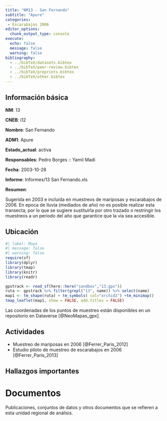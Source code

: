 ```yaml
---
title: "NM13 - San Fernando"
subtitle: "Apure"
categories:
 - Escarabajos 2006
editor_options: 
  chunk_output_type: console
execute:
  echo: false 
  message: false
  warning: false
bibliography: 
  - ../bibTeX/datasets.bibtex
  - ../bibTeX/peer-review.bibtex
  - ../bibTeX/preprints.bibtex
  - ../bibTeX/other.bibtex
---
```


## Información básica

**NM**: 13

**CNEB**: i12

**Nombre**: San Fernando

**ADM1**: Apure

**Estado_actual**: activa

**Responsables**: Pedro Borges :: Yamil Madi

**Fecha**: 2003-10-28

**Informe**: Informes/13 San Fernando.xls

**Resumen**: <p>Sugerida en 2003 e inclu&iacute;da en muestreos de mariposas y escarabajos de 2006. En epoca de lluvia (mediados de a&ntilde;o) no es posible realizar esta transecta, por lo que se sugiere sustituirla por otro trazado o restringir los muestreos a un periodo del a&ntilde;o que garantice que la v&iacute;a sea accesible.</p>


## Ubicación

```r
#| label: Mapa
#| message: false
#| warning: false
require(sf)
library(dplyr)
library(tmap)
library(knitr)
library(readr)

gpstrack <- read_sf(here::here("sandbox","13.gpx"))
ruta <- gpstrack %>% filter(grepl("13", name)) %>% select(name) 
map1 <- tm_shape(ruta) + tm_symbols( col="orchid2") +tm_minimap()
tmap_leaflet(map1, show = FALSE, add.titles = FALSE)
```

Las coordenadas de los puntos de muestreo están disponibles en un repositorio en Dataverse [@NeoMapas_gpx].


## Actividades

- Muestreo de mariposas en 2006 [@Ferrer_Paris_2012]
- Estudio piloto de muestreo de escarabajos en 2006 [@Ferrer_Paris_2013]


## Hallazgos importantes


# Documentos

Publicaciones, conjuntos de datos y otros documentos que se refieren a esta unidad regional de análisis.

::: {#refs}
:::

